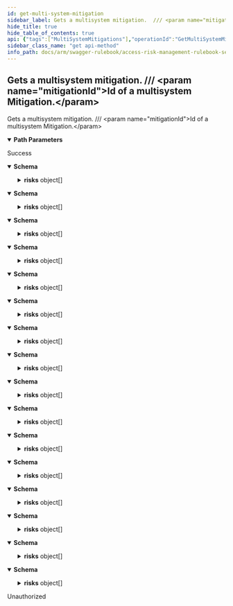 ```yaml
---
id: get-multi-system-mitigation
sidebar_label: Gets a multisystem mitigation.  /// <param name="mitigationId">Id of a multisystem Mitigation.</param>
hide_title: true
hide_table_of_contents: true
api: {"tags":["MultiSystemMitigations"],"operationId":"GetMultiSystemMitigation","parameters":[{"name":"mitigationId","in":"path","required":true,"schema":{"type":"integer","format":"int32"}},{"name":"customerId","in":"path","required":true,"schema":{"type":"string","format":"uuid"}}],"responses":{"200":{"description":"Success","content":{"application/json;odata.metadata=minimal;odata.streaming=true":{"schema":{"description":"MultiSystem Mitigation DTO","type":"object","properties":{"id":{"format":"int64","type":"integer"},"code":{"type":"string"},"name":{"type":"string"},"description":{"type":"string"},"ruleBookId":{"format":"int32","type":"integer"},"risks":{"uniqueItems":false,"type":"array","items":{"description":"MultiSystem Risk DTO","type":"object","properties":{"id":{"format":"int64","type":"integer"},"code":{"type":"string"},"name":{"type":"string"},"description":{"type":"string"},"businessProcess":{"type":"string"},"rating":{"enum":["undefined","informational","low","medium","high","critical"],"type":"string"},"type":{"enum":["undefined","segregationOfDuties","sensitiveAccess","leastPrivilege"],"type":"string"},"filterType":{"enum":["undefined","user","role","group"],"type":"string"},"filterValue":{"type":"string"}}}}}}},"application/json;odata.metadata=minimal;odata.streaming=false":{"schema":{"description":"MultiSystem Mitigation DTO","type":"object","properties":{"id":{"format":"int64","type":"integer"},"code":{"type":"string"},"name":{"type":"string"},"description":{"type":"string"},"ruleBookId":{"format":"int32","type":"integer"},"risks":{"uniqueItems":false,"type":"array","items":{"description":"MultiSystem Risk DTO","type":"object","properties":{"id":{"format":"int64","type":"integer"},"code":{"type":"string"},"name":{"type":"string"},"description":{"type":"string"},"businessProcess":{"type":"string"},"rating":{"enum":["undefined","informational","low","medium","high","critical"],"type":"string"},"type":{"enum":["undefined","segregationOfDuties","sensitiveAccess","leastPrivilege"],"type":"string"},"filterType":{"enum":["undefined","user","role","group"],"type":"string"},"filterValue":{"type":"string"}}}}}}},"application/json;odata.metadata=minimal":{"schema":{"description":"MultiSystem Mitigation DTO","type":"object","properties":{"id":{"format":"int64","type":"integer"},"code":{"type":"string"},"name":{"type":"string"},"description":{"type":"string"},"ruleBookId":{"format":"int32","type":"integer"},"risks":{"uniqueItems":false,"type":"array","items":{"description":"MultiSystem Risk DTO","type":"object","properties":{"id":{"format":"int64","type":"integer"},"code":{"type":"string"},"name":{"type":"string"},"description":{"type":"string"},"businessProcess":{"type":"string"},"rating":{"enum":["undefined","informational","low","medium","high","critical"],"type":"string"},"type":{"enum":["undefined","segregationOfDuties","sensitiveAccess","leastPrivilege"],"type":"string"},"filterType":{"enum":["undefined","user","role","group"],"type":"string"},"filterValue":{"type":"string"}}}}}}},"application/json;odata.metadata=full;odata.streaming=true":{"schema":{"description":"MultiSystem Mitigation DTO","type":"object","properties":{"id":{"format":"int64","type":"integer"},"code":{"type":"string"},"name":{"type":"string"},"description":{"type":"string"},"ruleBookId":{"format":"int32","type":"integer"},"risks":{"uniqueItems":false,"type":"array","items":{"description":"MultiSystem Risk DTO","type":"object","properties":{"id":{"format":"int64","type":"integer"},"code":{"type":"string"},"name":{"type":"string"},"description":{"type":"string"},"businessProcess":{"type":"string"},"rating":{"enum":["undefined","informational","low","medium","high","critical"],"type":"string"},"type":{"enum":["undefined","segregationOfDuties","sensitiveAccess","leastPrivilege"],"type":"string"},"filterType":{"enum":["undefined","user","role","group"],"type":"string"},"filterValue":{"type":"string"}}}}}}},"application/json;odata.metadata=full;odata.streaming=false":{"schema":{"description":"MultiSystem Mitigation DTO","type":"object","properties":{"id":{"format":"int64","type":"integer"},"code":{"type":"string"},"name":{"type":"string"},"description":{"type":"string"},"ruleBookId":{"format":"int32","type":"integer"},"risks":{"uniqueItems":false,"type":"array","items":{"description":"MultiSystem Risk DTO","type":"object","properties":{"id":{"format":"int64","type":"integer"},"code":{"type":"string"},"name":{"type":"string"},"description":{"type":"string"},"businessProcess":{"type":"string"},"rating":{"enum":["undefined","informational","low","medium","high","critical"],"type":"string"},"type":{"enum":["undefined","segregationOfDuties","sensitiveAccess","leastPrivilege"],"type":"string"},"filterType":{"enum":["undefined","user","role","group"],"type":"string"},"filterValue":{"type":"string"}}}}}}},"application/json;odata.metadata=full":{"schema":{"description":"MultiSystem Mitigation DTO","type":"object","properties":{"id":{"format":"int64","type":"integer"},"code":{"type":"string"},"name":{"type":"string"},"description":{"type":"string"},"ruleBookId":{"format":"int32","type":"integer"},"risks":{"uniqueItems":false,"type":"array","items":{"description":"MultiSystem Risk DTO","type":"object","properties":{"id":{"format":"int64","type":"integer"},"code":{"type":"string"},"name":{"type":"string"},"description":{"type":"string"},"businessProcess":{"type":"string"},"rating":{"enum":["undefined","informational","low","medium","high","critical"],"type":"string"},"type":{"enum":["undefined","segregationOfDuties","sensitiveAccess","leastPrivilege"],"type":"string"},"filterType":{"enum":["undefined","user","role","group"],"type":"string"},"filterValue":{"type":"string"}}}}}}},"application/json;odata.metadata=none;odata.streaming=true":{"schema":{"description":"MultiSystem Mitigation DTO","type":"object","properties":{"id":{"format":"int64","type":"integer"},"code":{"type":"string"},"name":{"type":"string"},"description":{"type":"string"},"ruleBookId":{"format":"int32","type":"integer"},"risks":{"uniqueItems":false,"type":"array","items":{"description":"MultiSystem Risk DTO","type":"object","properties":{"id":{"format":"int64","type":"integer"},"code":{"type":"string"},"name":{"type":"string"},"description":{"type":"string"},"businessProcess":{"type":"string"},"rating":{"enum":["undefined","informational","low","medium","high","critical"],"type":"string"},"type":{"enum":["undefined","segregationOfDuties","sensitiveAccess","leastPrivilege"],"type":"string"},"filterType":{"enum":["undefined","user","role","group"],"type":"string"},"filterValue":{"type":"string"}}}}}}},"application/json;odata.metadata=none;odata.streaming=false":{"schema":{"description":"MultiSystem Mitigation DTO","type":"object","properties":{"id":{"format":"int64","type":"integer"},"code":{"type":"string"},"name":{"type":"string"},"description":{"type":"string"},"ruleBookId":{"format":"int32","type":"integer"},"risks":{"uniqueItems":false,"type":"array","items":{"description":"MultiSystem Risk DTO","type":"object","properties":{"id":{"format":"int64","type":"integer"},"code":{"type":"string"},"name":{"type":"string"},"description":{"type":"string"},"businessProcess":{"type":"string"},"rating":{"enum":["undefined","informational","low","medium","high","critical"],"type":"string"},"type":{"enum":["undefined","segregationOfDuties","sensitiveAccess","leastPrivilege"],"type":"string"},"filterType":{"enum":["undefined","user","role","group"],"type":"string"},"filterValue":{"type":"string"}}}}}}},"application/json;odata.metadata=none":{"schema":{"description":"MultiSystem Mitigation DTO","type":"object","properties":{"id":{"format":"int64","type":"integer"},"code":{"type":"string"},"name":{"type":"string"},"description":{"type":"string"},"ruleBookId":{"format":"int32","type":"integer"},"risks":{"uniqueItems":false,"type":"array","items":{"description":"MultiSystem Risk DTO","type":"object","properties":{"id":{"format":"int64","type":"integer"},"code":{"type":"string"},"name":{"type":"string"},"description":{"type":"string"},"businessProcess":{"type":"string"},"rating":{"enum":["undefined","informational","low","medium","high","critical"],"type":"string"},"type":{"enum":["undefined","segregationOfDuties","sensitiveAccess","leastPrivilege"],"type":"string"},"filterType":{"enum":["undefined","user","role","group"],"type":"string"},"filterValue":{"type":"string"}}}}}}},"application/json;odata.streaming=true":{"schema":{"description":"MultiSystem Mitigation DTO","type":"object","properties":{"id":{"format":"int64","type":"integer"},"code":{"type":"string"},"name":{"type":"string"},"description":{"type":"string"},"ruleBookId":{"format":"int32","type":"integer"},"risks":{"uniqueItems":false,"type":"array","items":{"description":"MultiSystem Risk DTO","type":"object","properties":{"id":{"format":"int64","type":"integer"},"code":{"type":"string"},"name":{"type":"string"},"description":{"type":"string"},"businessProcess":{"type":"string"},"rating":{"enum":["undefined","informational","low","medium","high","critical"],"type":"string"},"type":{"enum":["undefined","segregationOfDuties","sensitiveAccess","leastPrivilege"],"type":"string"},"filterType":{"enum":["undefined","user","role","group"],"type":"string"},"filterValue":{"type":"string"}}}}}}},"application/json;odata.streaming=false":{"schema":{"description":"MultiSystem Mitigation DTO","type":"object","properties":{"id":{"format":"int64","type":"integer"},"code":{"type":"string"},"name":{"type":"string"},"description":{"type":"string"},"ruleBookId":{"format":"int32","type":"integer"},"risks":{"uniqueItems":false,"type":"array","items":{"description":"MultiSystem Risk DTO","type":"object","properties":{"id":{"format":"int64","type":"integer"},"code":{"type":"string"},"name":{"type":"string"},"description":{"type":"string"},"businessProcess":{"type":"string"},"rating":{"enum":["undefined","informational","low","medium","high","critical"],"type":"string"},"type":{"enum":["undefined","segregationOfDuties","sensitiveAccess","leastPrivilege"],"type":"string"},"filterType":{"enum":["undefined","user","role","group"],"type":"string"},"filterValue":{"type":"string"}}}}}}},"application/json":{"schema":{"description":"MultiSystem Mitigation DTO","type":"object","properties":{"id":{"format":"int64","type":"integer"},"code":{"type":"string"},"name":{"type":"string"},"description":{"type":"string"},"ruleBookId":{"format":"int32","type":"integer"},"risks":{"uniqueItems":false,"type":"array","items":{"description":"MultiSystem Risk DTO","type":"object","properties":{"id":{"format":"int64","type":"integer"},"code":{"type":"string"},"name":{"type":"string"},"description":{"type":"string"},"businessProcess":{"type":"string"},"rating":{"enum":["undefined","informational","low","medium","high","critical"],"type":"string"},"type":{"enum":["undefined","segregationOfDuties","sensitiveAccess","leastPrivilege"],"type":"string"},"filterType":{"enum":["undefined","user","role","group"],"type":"string"},"filterValue":{"type":"string"}}}}}}},"application/xml":{"schema":{"description":"MultiSystem Mitigation DTO","type":"object","properties":{"id":{"format":"int64","type":"integer"},"code":{"type":"string"},"name":{"type":"string"},"description":{"type":"string"},"ruleBookId":{"format":"int32","type":"integer"},"risks":{"uniqueItems":false,"type":"array","items":{"description":"MultiSystem Risk DTO","type":"object","properties":{"id":{"format":"int64","type":"integer"},"code":{"type":"string"},"name":{"type":"string"},"description":{"type":"string"},"businessProcess":{"type":"string"},"rating":{"enum":["undefined","informational","low","medium","high","critical"],"type":"string"},"type":{"enum":["undefined","segregationOfDuties","sensitiveAccess","leastPrivilege"],"type":"string"},"filterType":{"enum":["undefined","user","role","group"],"type":"string"},"filterValue":{"type":"string"}}}}}}},"application/prs.odatatestxx-odata":{"schema":{"description":"MultiSystem Mitigation DTO","type":"object","properties":{"id":{"format":"int64","type":"integer"},"code":{"type":"string"},"name":{"type":"string"},"description":{"type":"string"},"ruleBookId":{"format":"int32","type":"integer"},"risks":{"uniqueItems":false,"type":"array","items":{"description":"MultiSystem Risk DTO","type":"object","properties":{"id":{"format":"int64","type":"integer"},"code":{"type":"string"},"name":{"type":"string"},"description":{"type":"string"},"businessProcess":{"type":"string"},"rating":{"enum":["undefined","informational","low","medium","high","critical"],"type":"string"},"type":{"enum":["undefined","segregationOfDuties","sensitiveAccess","leastPrivilege"],"type":"string"},"filterType":{"enum":["undefined","user","role","group"],"type":"string"},"filterValue":{"type":"string"}}}}}}},"text/plain":{"schema":{"description":"MultiSystem Mitigation DTO","type":"object","properties":{"id":{"format":"int64","type":"integer"},"code":{"type":"string"},"name":{"type":"string"},"description":{"type":"string"},"ruleBookId":{"format":"int32","type":"integer"},"risks":{"uniqueItems":false,"type":"array","items":{"description":"MultiSystem Risk DTO","type":"object","properties":{"id":{"format":"int64","type":"integer"},"code":{"type":"string"},"name":{"type":"string"},"description":{"type":"string"},"businessProcess":{"type":"string"},"rating":{"enum":["undefined","informational","low","medium","high","critical"],"type":"string"},"type":{"enum":["undefined","segregationOfDuties","sensitiveAccess","leastPrivilege"],"type":"string"},"filterType":{"enum":["undefined","user","role","group"],"type":"string"},"filterValue":{"type":"string"}}}}}}},"text/json":{"schema":{"description":"MultiSystem Mitigation DTO","type":"object","properties":{"id":{"format":"int64","type":"integer"},"code":{"type":"string"},"name":{"type":"string"},"description":{"type":"string"},"ruleBookId":{"format":"int32","type":"integer"},"risks":{"uniqueItems":false,"type":"array","items":{"description":"MultiSystem Risk DTO","type":"object","properties":{"id":{"format":"int64","type":"integer"},"code":{"type":"string"},"name":{"type":"string"},"description":{"type":"string"},"businessProcess":{"type":"string"},"rating":{"enum":["undefined","informational","low","medium","high","critical"],"type":"string"},"type":{"enum":["undefined","segregationOfDuties","sensitiveAccess","leastPrivilege"],"type":"string"},"filterType":{"enum":["undefined","user","role","group"],"type":"string"},"filterValue":{"type":"string"}}}}}}}}},"401":{"description":"Unauthorized"}},"description":"Gets a multisystem mitigation.  /// <param name=\"mitigationId\">Id of a multisystem Mitigation.</param>","method":"get","path":"/api/multiSystemMitigations/{mitigationId}/customer/{customerId}","info":{"version":"v1","title":"Access Risk Management Rulebook Services"},"postman":{"name":"Gets a multisystem mitigation.  /// <param name=\"mitigationId\">Id of a multisystem Mitigation.</param>","description":{"type":"text/plain"},"url":{"path":["api","multiSystemMitigations",":mitigationId","customer",":customerId"],"host":["{{baseUrl}}"],"query":[],"variable":[{"disabled":false,"description":{"content":"(Required) ","type":"text/plain"},"type":"any","value":"","key":"mitigationId"},{"disabled":false,"description":{"content":"(Required) ","type":"text/plain"},"type":"any","value":"","key":"customerId"}]},"header":[{"key":"Accept","value":"application/json;odata.metadata=minimal;odata.streaming=true"}],"method":"GET"}}
sidebar_class_name: "get api-method"
info_path: docs/arm/swagger-rulebook/access-risk-management-rulebook-services
---
```



## Gets a multisystem mitigation.  /// &lt;param name=&quot;mitigationId&quot;&gt;Id of a multisystem Mitigation.&lt;/param&gt;



Gets a multisystem mitigation.  /// &lt;param name=&quot;mitigationId&quot;&gt;Id of a multisystem Mitigation.&lt;/param&gt;

<details style={{"marginBottom":"1rem"}} data-collapsed={false} open={true}><summary style={{}}><strong>Path Parameters</strong></summary><div><ul><ParamsItem className={"paramsItem"} param={{"name":"mitigationId","in":"path","required":true,"schema":{"type":"integer","format":"int32"}}}></ParamsItem><ParamsItem className={"paramsItem"} param={{"name":"customerId","in":"path","required":true,"schema":{"type":"string","format":"uuid"}}}></ParamsItem></ul></div></details><div><ApiTabs><TabItem label={"200"} value={"200"}><div>

Success

</div><div><MimeTabs groupId={"mime-type"}><TabItem label={"application/json;odata.metadata=minimal;odata.streaming=true"} value={"application/json;odata.metadata=minimal;odata.streaming=true"}><SchemaTabs groupId={"schema-tabs"}><TabItem label={"Schema"} value={"Schema"}><details style={{}} data-collapsed={false} open={true}><summary style={{"textAlign":"left"}}><strong>Schema</strong></summary><div style={{"textAlign":"left","marginLeft":"1rem"}}></div><ul style={{"marginLeft":"1rem"}}><SchemaItem collapsible={false} name={"id"} required={false} schemaDescription={undefined} schemaName={"int64"} qualifierMessage={undefined} defaultValue={undefined}></SchemaItem><SchemaItem collapsible={false} name={"code"} required={false} schemaDescription={undefined} schemaName={"string"} qualifierMessage={undefined} defaultValue={undefined}></SchemaItem><SchemaItem collapsible={false} name={"name"} required={false} schemaDescription={undefined} schemaName={"string"} qualifierMessage={undefined} defaultValue={undefined}></SchemaItem><SchemaItem collapsible={false} name={"description"} required={false} schemaDescription={undefined} schemaName={"string"} qualifierMessage={undefined} defaultValue={undefined}></SchemaItem><SchemaItem collapsible={false} name={"ruleBookId"} required={false} schemaDescription={undefined} schemaName={"int32"} qualifierMessage={undefined} defaultValue={undefined}></SchemaItem><SchemaItem collapsible={true} className={"schemaItem"}><details style={{}}><summary style={{}}><strong>risks</strong><span style={{"opacity":"0.6"}}> object[]</span></summary><div style={{"marginLeft":"1rem"}}><SchemaItem collapsible={false} name={"id"} required={false} schemaDescription={undefined} schemaName={"int64"} qualifierMessage={undefined} defaultValue={undefined}></SchemaItem><SchemaItem collapsible={false} name={"code"} required={false} schemaDescription={undefined} schemaName={"string"} qualifierMessage={undefined} defaultValue={undefined}></SchemaItem><SchemaItem collapsible={false} name={"name"} required={false} schemaDescription={undefined} schemaName={"string"} qualifierMessage={undefined} defaultValue={undefined}></SchemaItem><SchemaItem collapsible={false} name={"description"} required={false} schemaDescription={undefined} schemaName={"string"} qualifierMessage={undefined} defaultValue={undefined}></SchemaItem><SchemaItem collapsible={false} name={"businessProcess"} required={false} schemaDescription={undefined} schemaName={"string"} qualifierMessage={undefined} defaultValue={undefined}></SchemaItem><SchemaItem collapsible={false} name={"rating"} required={false} schemaDescription={undefined} schemaName={"string"} qualifierMessage={"**Possible values:** [`undefined`, `informational`, `low`, `medium`, `high`, `critical`]"} defaultValue={undefined}></SchemaItem><SchemaItem collapsible={false} name={"type"} required={false} schemaDescription={undefined} schemaName={"string"} qualifierMessage={"**Possible values:** [`undefined`, `segregationOfDuties`, `sensitiveAccess`, `leastPrivilege`]"} defaultValue={undefined}></SchemaItem><SchemaItem collapsible={false} name={"filterType"} required={false} schemaDescription={undefined} schemaName={"string"} qualifierMessage={"**Possible values:** [`undefined`, `user`, `role`, `group`]"} defaultValue={undefined}></SchemaItem><SchemaItem collapsible={false} name={"filterValue"} required={false} schemaDescription={undefined} schemaName={"string"} qualifierMessage={undefined} defaultValue={undefined}></SchemaItem></div></details></SchemaItem></ul></details></TabItem></SchemaTabs></TabItem><TabItem label={"application/json;odata.metadata=minimal;odata.streaming=false"} value={"application/json;odata.metadata=minimal;odata.streaming=false"}><SchemaTabs groupId={"schema-tabs"}><TabItem label={"Schema"} value={"Schema"}><details style={{}} data-collapsed={false} open={true}><summary style={{"textAlign":"left"}}><strong>Schema</strong></summary><div style={{"textAlign":"left","marginLeft":"1rem"}}></div><ul style={{"marginLeft":"1rem"}}><SchemaItem collapsible={false} name={"id"} required={false} schemaDescription={undefined} schemaName={"int64"} qualifierMessage={undefined} defaultValue={undefined}></SchemaItem><SchemaItem collapsible={false} name={"code"} required={false} schemaDescription={undefined} schemaName={"string"} qualifierMessage={undefined} defaultValue={undefined}></SchemaItem><SchemaItem collapsible={false} name={"name"} required={false} schemaDescription={undefined} schemaName={"string"} qualifierMessage={undefined} defaultValue={undefined}></SchemaItem><SchemaItem collapsible={false} name={"description"} required={false} schemaDescription={undefined} schemaName={"string"} qualifierMessage={undefined} defaultValue={undefined}></SchemaItem><SchemaItem collapsible={false} name={"ruleBookId"} required={false} schemaDescription={undefined} schemaName={"int32"} qualifierMessage={undefined} defaultValue={undefined}></SchemaItem><SchemaItem collapsible={true} className={"schemaItem"}><details style={{}}><summary style={{}}><strong>risks</strong><span style={{"opacity":"0.6"}}> object[]</span></summary><div style={{"marginLeft":"1rem"}}><SchemaItem collapsible={false} name={"id"} required={false} schemaDescription={undefined} schemaName={"int64"} qualifierMessage={undefined} defaultValue={undefined}></SchemaItem><SchemaItem collapsible={false} name={"code"} required={false} schemaDescription={undefined} schemaName={"string"} qualifierMessage={undefined} defaultValue={undefined}></SchemaItem><SchemaItem collapsible={false} name={"name"} required={false} schemaDescription={undefined} schemaName={"string"} qualifierMessage={undefined} defaultValue={undefined}></SchemaItem><SchemaItem collapsible={false} name={"description"} required={false} schemaDescription={undefined} schemaName={"string"} qualifierMessage={undefined} defaultValue={undefined}></SchemaItem><SchemaItem collapsible={false} name={"businessProcess"} required={false} schemaDescription={undefined} schemaName={"string"} qualifierMessage={undefined} defaultValue={undefined}></SchemaItem><SchemaItem collapsible={false} name={"rating"} required={false} schemaDescription={undefined} schemaName={"string"} qualifierMessage={"**Possible values:** [`undefined`, `informational`, `low`, `medium`, `high`, `critical`]"} defaultValue={undefined}></SchemaItem><SchemaItem collapsible={false} name={"type"} required={false} schemaDescription={undefined} schemaName={"string"} qualifierMessage={"**Possible values:** [`undefined`, `segregationOfDuties`, `sensitiveAccess`, `leastPrivilege`]"} defaultValue={undefined}></SchemaItem><SchemaItem collapsible={false} name={"filterType"} required={false} schemaDescription={undefined} schemaName={"string"} qualifierMessage={"**Possible values:** [`undefined`, `user`, `role`, `group`]"} defaultValue={undefined}></SchemaItem><SchemaItem collapsible={false} name={"filterValue"} required={false} schemaDescription={undefined} schemaName={"string"} qualifierMessage={undefined} defaultValue={undefined}></SchemaItem></div></details></SchemaItem></ul></details></TabItem></SchemaTabs></TabItem><TabItem label={"application/json;odata.metadata=minimal"} value={"application/json;odata.metadata=minimal"}><SchemaTabs groupId={"schema-tabs"}><TabItem label={"Schema"} value={"Schema"}><details style={{}} data-collapsed={false} open={true}><summary style={{"textAlign":"left"}}><strong>Schema</strong></summary><div style={{"textAlign":"left","marginLeft":"1rem"}}></div><ul style={{"marginLeft":"1rem"}}><SchemaItem collapsible={false} name={"id"} required={false} schemaDescription={undefined} schemaName={"int64"} qualifierMessage={undefined} defaultValue={undefined}></SchemaItem><SchemaItem collapsible={false} name={"code"} required={false} schemaDescription={undefined} schemaName={"string"} qualifierMessage={undefined} defaultValue={undefined}></SchemaItem><SchemaItem collapsible={false} name={"name"} required={false} schemaDescription={undefined} schemaName={"string"} qualifierMessage={undefined} defaultValue={undefined}></SchemaItem><SchemaItem collapsible={false} name={"description"} required={false} schemaDescription={undefined} schemaName={"string"} qualifierMessage={undefined} defaultValue={undefined}></SchemaItem><SchemaItem collapsible={false} name={"ruleBookId"} required={false} schemaDescription={undefined} schemaName={"int32"} qualifierMessage={undefined} defaultValue={undefined}></SchemaItem><SchemaItem collapsible={true} className={"schemaItem"}><details style={{}}><summary style={{}}><strong>risks</strong><span style={{"opacity":"0.6"}}> object[]</span></summary><div style={{"marginLeft":"1rem"}}><SchemaItem collapsible={false} name={"id"} required={false} schemaDescription={undefined} schemaName={"int64"} qualifierMessage={undefined} defaultValue={undefined}></SchemaItem><SchemaItem collapsible={false} name={"code"} required={false} schemaDescription={undefined} schemaName={"string"} qualifierMessage={undefined} defaultValue={undefined}></SchemaItem><SchemaItem collapsible={false} name={"name"} required={false} schemaDescription={undefined} schemaName={"string"} qualifierMessage={undefined} defaultValue={undefined}></SchemaItem><SchemaItem collapsible={false} name={"description"} required={false} schemaDescription={undefined} schemaName={"string"} qualifierMessage={undefined} defaultValue={undefined}></SchemaItem><SchemaItem collapsible={false} name={"businessProcess"} required={false} schemaDescription={undefined} schemaName={"string"} qualifierMessage={undefined} defaultValue={undefined}></SchemaItem><SchemaItem collapsible={false} name={"rating"} required={false} schemaDescription={undefined} schemaName={"string"} qualifierMessage={"**Possible values:** [`undefined`, `informational`, `low`, `medium`, `high`, `critical`]"} defaultValue={undefined}></SchemaItem><SchemaItem collapsible={false} name={"type"} required={false} schemaDescription={undefined} schemaName={"string"} qualifierMessage={"**Possible values:** [`undefined`, `segregationOfDuties`, `sensitiveAccess`, `leastPrivilege`]"} defaultValue={undefined}></SchemaItem><SchemaItem collapsible={false} name={"filterType"} required={false} schemaDescription={undefined} schemaName={"string"} qualifierMessage={"**Possible values:** [`undefined`, `user`, `role`, `group`]"} defaultValue={undefined}></SchemaItem><SchemaItem collapsible={false} name={"filterValue"} required={false} schemaDescription={undefined} schemaName={"string"} qualifierMessage={undefined} defaultValue={undefined}></SchemaItem></div></details></SchemaItem></ul></details></TabItem></SchemaTabs></TabItem><TabItem label={"application/json;odata.metadata=full;odata.streaming=true"} value={"application/json;odata.metadata=full;odata.streaming=true"}><SchemaTabs groupId={"schema-tabs"}><TabItem label={"Schema"} value={"Schema"}><details style={{}} data-collapsed={false} open={true}><summary style={{"textAlign":"left"}}><strong>Schema</strong></summary><div style={{"textAlign":"left","marginLeft":"1rem"}}></div><ul style={{"marginLeft":"1rem"}}><SchemaItem collapsible={false} name={"id"} required={false} schemaDescription={undefined} schemaName={"int64"} qualifierMessage={undefined} defaultValue={undefined}></SchemaItem><SchemaItem collapsible={false} name={"code"} required={false} schemaDescription={undefined} schemaName={"string"} qualifierMessage={undefined} defaultValue={undefined}></SchemaItem><SchemaItem collapsible={false} name={"name"} required={false} schemaDescription={undefined} schemaName={"string"} qualifierMessage={undefined} defaultValue={undefined}></SchemaItem><SchemaItem collapsible={false} name={"description"} required={false} schemaDescription={undefined} schemaName={"string"} qualifierMessage={undefined} defaultValue={undefined}></SchemaItem><SchemaItem collapsible={false} name={"ruleBookId"} required={false} schemaDescription={undefined} schemaName={"int32"} qualifierMessage={undefined} defaultValue={undefined}></SchemaItem><SchemaItem collapsible={true} className={"schemaItem"}><details style={{}}><summary style={{}}><strong>risks</strong><span style={{"opacity":"0.6"}}> object[]</span></summary><div style={{"marginLeft":"1rem"}}><SchemaItem collapsible={false} name={"id"} required={false} schemaDescription={undefined} schemaName={"int64"} qualifierMessage={undefined} defaultValue={undefined}></SchemaItem><SchemaItem collapsible={false} name={"code"} required={false} schemaDescription={undefined} schemaName={"string"} qualifierMessage={undefined} defaultValue={undefined}></SchemaItem><SchemaItem collapsible={false} name={"name"} required={false} schemaDescription={undefined} schemaName={"string"} qualifierMessage={undefined} defaultValue={undefined}></SchemaItem><SchemaItem collapsible={false} name={"description"} required={false} schemaDescription={undefined} schemaName={"string"} qualifierMessage={undefined} defaultValue={undefined}></SchemaItem><SchemaItem collapsible={false} name={"businessProcess"} required={false} schemaDescription={undefined} schemaName={"string"} qualifierMessage={undefined} defaultValue={undefined}></SchemaItem><SchemaItem collapsible={false} name={"rating"} required={false} schemaDescription={undefined} schemaName={"string"} qualifierMessage={"**Possible values:** [`undefined`, `informational`, `low`, `medium`, `high`, `critical`]"} defaultValue={undefined}></SchemaItem><SchemaItem collapsible={false} name={"type"} required={false} schemaDescription={undefined} schemaName={"string"} qualifierMessage={"**Possible values:** [`undefined`, `segregationOfDuties`, `sensitiveAccess`, `leastPrivilege`]"} defaultValue={undefined}></SchemaItem><SchemaItem collapsible={false} name={"filterType"} required={false} schemaDescription={undefined} schemaName={"string"} qualifierMessage={"**Possible values:** [`undefined`, `user`, `role`, `group`]"} defaultValue={undefined}></SchemaItem><SchemaItem collapsible={false} name={"filterValue"} required={false} schemaDescription={undefined} schemaName={"string"} qualifierMessage={undefined} defaultValue={undefined}></SchemaItem></div></details></SchemaItem></ul></details></TabItem></SchemaTabs></TabItem><TabItem label={"application/json;odata.metadata=full;odata.streaming=false"} value={"application/json;odata.metadata=full;odata.streaming=false"}><SchemaTabs groupId={"schema-tabs"}><TabItem label={"Schema"} value={"Schema"}><details style={{}} data-collapsed={false} open={true}><summary style={{"textAlign":"left"}}><strong>Schema</strong></summary><div style={{"textAlign":"left","marginLeft":"1rem"}}></div><ul style={{"marginLeft":"1rem"}}><SchemaItem collapsible={false} name={"id"} required={false} schemaDescription={undefined} schemaName={"int64"} qualifierMessage={undefined} defaultValue={undefined}></SchemaItem><SchemaItem collapsible={false} name={"code"} required={false} schemaDescription={undefined} schemaName={"string"} qualifierMessage={undefined} defaultValue={undefined}></SchemaItem><SchemaItem collapsible={false} name={"name"} required={false} schemaDescription={undefined} schemaName={"string"} qualifierMessage={undefined} defaultValue={undefined}></SchemaItem><SchemaItem collapsible={false} name={"description"} required={false} schemaDescription={undefined} schemaName={"string"} qualifierMessage={undefined} defaultValue={undefined}></SchemaItem><SchemaItem collapsible={false} name={"ruleBookId"} required={false} schemaDescription={undefined} schemaName={"int32"} qualifierMessage={undefined} defaultValue={undefined}></SchemaItem><SchemaItem collapsible={true} className={"schemaItem"}><details style={{}}><summary style={{}}><strong>risks</strong><span style={{"opacity":"0.6"}}> object[]</span></summary><div style={{"marginLeft":"1rem"}}><SchemaItem collapsible={false} name={"id"} required={false} schemaDescription={undefined} schemaName={"int64"} qualifierMessage={undefined} defaultValue={undefined}></SchemaItem><SchemaItem collapsible={false} name={"code"} required={false} schemaDescription={undefined} schemaName={"string"} qualifierMessage={undefined} defaultValue={undefined}></SchemaItem><SchemaItem collapsible={false} name={"name"} required={false} schemaDescription={undefined} schemaName={"string"} qualifierMessage={undefined} defaultValue={undefined}></SchemaItem><SchemaItem collapsible={false} name={"description"} required={false} schemaDescription={undefined} schemaName={"string"} qualifierMessage={undefined} defaultValue={undefined}></SchemaItem><SchemaItem collapsible={false} name={"businessProcess"} required={false} schemaDescription={undefined} schemaName={"string"} qualifierMessage={undefined} defaultValue={undefined}></SchemaItem><SchemaItem collapsible={false} name={"rating"} required={false} schemaDescription={undefined} schemaName={"string"} qualifierMessage={"**Possible values:** [`undefined`, `informational`, `low`, `medium`, `high`, `critical`]"} defaultValue={undefined}></SchemaItem><SchemaItem collapsible={false} name={"type"} required={false} schemaDescription={undefined} schemaName={"string"} qualifierMessage={"**Possible values:** [`undefined`, `segregationOfDuties`, `sensitiveAccess`, `leastPrivilege`]"} defaultValue={undefined}></SchemaItem><SchemaItem collapsible={false} name={"filterType"} required={false} schemaDescription={undefined} schemaName={"string"} qualifierMessage={"**Possible values:** [`undefined`, `user`, `role`, `group`]"} defaultValue={undefined}></SchemaItem><SchemaItem collapsible={false} name={"filterValue"} required={false} schemaDescription={undefined} schemaName={"string"} qualifierMessage={undefined} defaultValue={undefined}></SchemaItem></div></details></SchemaItem></ul></details></TabItem></SchemaTabs></TabItem><TabItem label={"application/json;odata.metadata=full"} value={"application/json;odata.metadata=full"}><SchemaTabs groupId={"schema-tabs"}><TabItem label={"Schema"} value={"Schema"}><details style={{}} data-collapsed={false} open={true}><summary style={{"textAlign":"left"}}><strong>Schema</strong></summary><div style={{"textAlign":"left","marginLeft":"1rem"}}></div><ul style={{"marginLeft":"1rem"}}><SchemaItem collapsible={false} name={"id"} required={false} schemaDescription={undefined} schemaName={"int64"} qualifierMessage={undefined} defaultValue={undefined}></SchemaItem><SchemaItem collapsible={false} name={"code"} required={false} schemaDescription={undefined} schemaName={"string"} qualifierMessage={undefined} defaultValue={undefined}></SchemaItem><SchemaItem collapsible={false} name={"name"} required={false} schemaDescription={undefined} schemaName={"string"} qualifierMessage={undefined} defaultValue={undefined}></SchemaItem><SchemaItem collapsible={false} name={"description"} required={false} schemaDescription={undefined} schemaName={"string"} qualifierMessage={undefined} defaultValue={undefined}></SchemaItem><SchemaItem collapsible={false} name={"ruleBookId"} required={false} schemaDescription={undefined} schemaName={"int32"} qualifierMessage={undefined} defaultValue={undefined}></SchemaItem><SchemaItem collapsible={true} className={"schemaItem"}><details style={{}}><summary style={{}}><strong>risks</strong><span style={{"opacity":"0.6"}}> object[]</span></summary><div style={{"marginLeft":"1rem"}}><SchemaItem collapsible={false} name={"id"} required={false} schemaDescription={undefined} schemaName={"int64"} qualifierMessage={undefined} defaultValue={undefined}></SchemaItem><SchemaItem collapsible={false} name={"code"} required={false} schemaDescription={undefined} schemaName={"string"} qualifierMessage={undefined} defaultValue={undefined}></SchemaItem><SchemaItem collapsible={false} name={"name"} required={false} schemaDescription={undefined} schemaName={"string"} qualifierMessage={undefined} defaultValue={undefined}></SchemaItem><SchemaItem collapsible={false} name={"description"} required={false} schemaDescription={undefined} schemaName={"string"} qualifierMessage={undefined} defaultValue={undefined}></SchemaItem><SchemaItem collapsible={false} name={"businessProcess"} required={false} schemaDescription={undefined} schemaName={"string"} qualifierMessage={undefined} defaultValue={undefined}></SchemaItem><SchemaItem collapsible={false} name={"rating"} required={false} schemaDescription={undefined} schemaName={"string"} qualifierMessage={"**Possible values:** [`undefined`, `informational`, `low`, `medium`, `high`, `critical`]"} defaultValue={undefined}></SchemaItem><SchemaItem collapsible={false} name={"type"} required={false} schemaDescription={undefined} schemaName={"string"} qualifierMessage={"**Possible values:** [`undefined`, `segregationOfDuties`, `sensitiveAccess`, `leastPrivilege`]"} defaultValue={undefined}></SchemaItem><SchemaItem collapsible={false} name={"filterType"} required={false} schemaDescription={undefined} schemaName={"string"} qualifierMessage={"**Possible values:** [`undefined`, `user`, `role`, `group`]"} defaultValue={undefined}></SchemaItem><SchemaItem collapsible={false} name={"filterValue"} required={false} schemaDescription={undefined} schemaName={"string"} qualifierMessage={undefined} defaultValue={undefined}></SchemaItem></div></details></SchemaItem></ul></details></TabItem></SchemaTabs></TabItem><TabItem label={"application/json;odata.metadata=none;odata.streaming=true"} value={"application/json;odata.metadata=none;odata.streaming=true"}><SchemaTabs groupId={"schema-tabs"}><TabItem label={"Schema"} value={"Schema"}><details style={{}} data-collapsed={false} open={true}><summary style={{"textAlign":"left"}}><strong>Schema</strong></summary><div style={{"textAlign":"left","marginLeft":"1rem"}}></div><ul style={{"marginLeft":"1rem"}}><SchemaItem collapsible={false} name={"id"} required={false} schemaDescription={undefined} schemaName={"int64"} qualifierMessage={undefined} defaultValue={undefined}></SchemaItem><SchemaItem collapsible={false} name={"code"} required={false} schemaDescription={undefined} schemaName={"string"} qualifierMessage={undefined} defaultValue={undefined}></SchemaItem><SchemaItem collapsible={false} name={"name"} required={false} schemaDescription={undefined} schemaName={"string"} qualifierMessage={undefined} defaultValue={undefined}></SchemaItem><SchemaItem collapsible={false} name={"description"} required={false} schemaDescription={undefined} schemaName={"string"} qualifierMessage={undefined} defaultValue={undefined}></SchemaItem><SchemaItem collapsible={false} name={"ruleBookId"} required={false} schemaDescription={undefined} schemaName={"int32"} qualifierMessage={undefined} defaultValue={undefined}></SchemaItem><SchemaItem collapsible={true} className={"schemaItem"}><details style={{}}><summary style={{}}><strong>risks</strong><span style={{"opacity":"0.6"}}> object[]</span></summary><div style={{"marginLeft":"1rem"}}><SchemaItem collapsible={false} name={"id"} required={false} schemaDescription={undefined} schemaName={"int64"} qualifierMessage={undefined} defaultValue={undefined}></SchemaItem><SchemaItem collapsible={false} name={"code"} required={false} schemaDescription={undefined} schemaName={"string"} qualifierMessage={undefined} defaultValue={undefined}></SchemaItem><SchemaItem collapsible={false} name={"name"} required={false} schemaDescription={undefined} schemaName={"string"} qualifierMessage={undefined} defaultValue={undefined}></SchemaItem><SchemaItem collapsible={false} name={"description"} required={false} schemaDescription={undefined} schemaName={"string"} qualifierMessage={undefined} defaultValue={undefined}></SchemaItem><SchemaItem collapsible={false} name={"businessProcess"} required={false} schemaDescription={undefined} schemaName={"string"} qualifierMessage={undefined} defaultValue={undefined}></SchemaItem><SchemaItem collapsible={false} name={"rating"} required={false} schemaDescription={undefined} schemaName={"string"} qualifierMessage={"**Possible values:** [`undefined`, `informational`, `low`, `medium`, `high`, `critical`]"} defaultValue={undefined}></SchemaItem><SchemaItem collapsible={false} name={"type"} required={false} schemaDescription={undefined} schemaName={"string"} qualifierMessage={"**Possible values:** [`undefined`, `segregationOfDuties`, `sensitiveAccess`, `leastPrivilege`]"} defaultValue={undefined}></SchemaItem><SchemaItem collapsible={false} name={"filterType"} required={false} schemaDescription={undefined} schemaName={"string"} qualifierMessage={"**Possible values:** [`undefined`, `user`, `role`, `group`]"} defaultValue={undefined}></SchemaItem><SchemaItem collapsible={false} name={"filterValue"} required={false} schemaDescription={undefined} schemaName={"string"} qualifierMessage={undefined} defaultValue={undefined}></SchemaItem></div></details></SchemaItem></ul></details></TabItem></SchemaTabs></TabItem><TabItem label={"application/json;odata.metadata=none;odata.streaming=false"} value={"application/json;odata.metadata=none;odata.streaming=false"}><SchemaTabs groupId={"schema-tabs"}><TabItem label={"Schema"} value={"Schema"}><details style={{}} data-collapsed={false} open={true}><summary style={{"textAlign":"left"}}><strong>Schema</strong></summary><div style={{"textAlign":"left","marginLeft":"1rem"}}></div><ul style={{"marginLeft":"1rem"}}><SchemaItem collapsible={false} name={"id"} required={false} schemaDescription={undefined} schemaName={"int64"} qualifierMessage={undefined} defaultValue={undefined}></SchemaItem><SchemaItem collapsible={false} name={"code"} required={false} schemaDescription={undefined} schemaName={"string"} qualifierMessage={undefined} defaultValue={undefined}></SchemaItem><SchemaItem collapsible={false} name={"name"} required={false} schemaDescription={undefined} schemaName={"string"} qualifierMessage={undefined} defaultValue={undefined}></SchemaItem><SchemaItem collapsible={false} name={"description"} required={false} schemaDescription={undefined} schemaName={"string"} qualifierMessage={undefined} defaultValue={undefined}></SchemaItem><SchemaItem collapsible={false} name={"ruleBookId"} required={false} schemaDescription={undefined} schemaName={"int32"} qualifierMessage={undefined} defaultValue={undefined}></SchemaItem><SchemaItem collapsible={true} className={"schemaItem"}><details style={{}}><summary style={{}}><strong>risks</strong><span style={{"opacity":"0.6"}}> object[]</span></summary><div style={{"marginLeft":"1rem"}}><SchemaItem collapsible={false} name={"id"} required={false} schemaDescription={undefined} schemaName={"int64"} qualifierMessage={undefined} defaultValue={undefined}></SchemaItem><SchemaItem collapsible={false} name={"code"} required={false} schemaDescription={undefined} schemaName={"string"} qualifierMessage={undefined} defaultValue={undefined}></SchemaItem><SchemaItem collapsible={false} name={"name"} required={false} schemaDescription={undefined} schemaName={"string"} qualifierMessage={undefined} defaultValue={undefined}></SchemaItem><SchemaItem collapsible={false} name={"description"} required={false} schemaDescription={undefined} schemaName={"string"} qualifierMessage={undefined} defaultValue={undefined}></SchemaItem><SchemaItem collapsible={false} name={"businessProcess"} required={false} schemaDescription={undefined} schemaName={"string"} qualifierMessage={undefined} defaultValue={undefined}></SchemaItem><SchemaItem collapsible={false} name={"rating"} required={false} schemaDescription={undefined} schemaName={"string"} qualifierMessage={"**Possible values:** [`undefined`, `informational`, `low`, `medium`, `high`, `critical`]"} defaultValue={undefined}></SchemaItem><SchemaItem collapsible={false} name={"type"} required={false} schemaDescription={undefined} schemaName={"string"} qualifierMessage={"**Possible values:** [`undefined`, `segregationOfDuties`, `sensitiveAccess`, `leastPrivilege`]"} defaultValue={undefined}></SchemaItem><SchemaItem collapsible={false} name={"filterType"} required={false} schemaDescription={undefined} schemaName={"string"} qualifierMessage={"**Possible values:** [`undefined`, `user`, `role`, `group`]"} defaultValue={undefined}></SchemaItem><SchemaItem collapsible={false} name={"filterValue"} required={false} schemaDescription={undefined} schemaName={"string"} qualifierMessage={undefined} defaultValue={undefined}></SchemaItem></div></details></SchemaItem></ul></details></TabItem></SchemaTabs></TabItem><TabItem label={"application/json;odata.metadata=none"} value={"application/json;odata.metadata=none"}><SchemaTabs groupId={"schema-tabs"}><TabItem label={"Schema"} value={"Schema"}><details style={{}} data-collapsed={false} open={true}><summary style={{"textAlign":"left"}}><strong>Schema</strong></summary><div style={{"textAlign":"left","marginLeft":"1rem"}}></div><ul style={{"marginLeft":"1rem"}}><SchemaItem collapsible={false} name={"id"} required={false} schemaDescription={undefined} schemaName={"int64"} qualifierMessage={undefined} defaultValue={undefined}></SchemaItem><SchemaItem collapsible={false} name={"code"} required={false} schemaDescription={undefined} schemaName={"string"} qualifierMessage={undefined} defaultValue={undefined}></SchemaItem><SchemaItem collapsible={false} name={"name"} required={false} schemaDescription={undefined} schemaName={"string"} qualifierMessage={undefined} defaultValue={undefined}></SchemaItem><SchemaItem collapsible={false} name={"description"} required={false} schemaDescription={undefined} schemaName={"string"} qualifierMessage={undefined} defaultValue={undefined}></SchemaItem><SchemaItem collapsible={false} name={"ruleBookId"} required={false} schemaDescription={undefined} schemaName={"int32"} qualifierMessage={undefined} defaultValue={undefined}></SchemaItem><SchemaItem collapsible={true} className={"schemaItem"}><details style={{}}><summary style={{}}><strong>risks</strong><span style={{"opacity":"0.6"}}> object[]</span></summary><div style={{"marginLeft":"1rem"}}><SchemaItem collapsible={false} name={"id"} required={false} schemaDescription={undefined} schemaName={"int64"} qualifierMessage={undefined} defaultValue={undefined}></SchemaItem><SchemaItem collapsible={false} name={"code"} required={false} schemaDescription={undefined} schemaName={"string"} qualifierMessage={undefined} defaultValue={undefined}></SchemaItem><SchemaItem collapsible={false} name={"name"} required={false} schemaDescription={undefined} schemaName={"string"} qualifierMessage={undefined} defaultValue={undefined}></SchemaItem><SchemaItem collapsible={false} name={"description"} required={false} schemaDescription={undefined} schemaName={"string"} qualifierMessage={undefined} defaultValue={undefined}></SchemaItem><SchemaItem collapsible={false} name={"businessProcess"} required={false} schemaDescription={undefined} schemaName={"string"} qualifierMessage={undefined} defaultValue={undefined}></SchemaItem><SchemaItem collapsible={false} name={"rating"} required={false} schemaDescription={undefined} schemaName={"string"} qualifierMessage={"**Possible values:** [`undefined`, `informational`, `low`, `medium`, `high`, `critical`]"} defaultValue={undefined}></SchemaItem><SchemaItem collapsible={false} name={"type"} required={false} schemaDescription={undefined} schemaName={"string"} qualifierMessage={"**Possible values:** [`undefined`, `segregationOfDuties`, `sensitiveAccess`, `leastPrivilege`]"} defaultValue={undefined}></SchemaItem><SchemaItem collapsible={false} name={"filterType"} required={false} schemaDescription={undefined} schemaName={"string"} qualifierMessage={"**Possible values:** [`undefined`, `user`, `role`, `group`]"} defaultValue={undefined}></SchemaItem><SchemaItem collapsible={false} name={"filterValue"} required={false} schemaDescription={undefined} schemaName={"string"} qualifierMessage={undefined} defaultValue={undefined}></SchemaItem></div></details></SchemaItem></ul></details></TabItem></SchemaTabs></TabItem><TabItem label={"application/json;odata.streaming=true"} value={"application/json;odata.streaming=true"}><SchemaTabs groupId={"schema-tabs"}><TabItem label={"Schema"} value={"Schema"}><details style={{}} data-collapsed={false} open={true}><summary style={{"textAlign":"left"}}><strong>Schema</strong></summary><div style={{"textAlign":"left","marginLeft":"1rem"}}></div><ul style={{"marginLeft":"1rem"}}><SchemaItem collapsible={false} name={"id"} required={false} schemaDescription={undefined} schemaName={"int64"} qualifierMessage={undefined} defaultValue={undefined}></SchemaItem><SchemaItem collapsible={false} name={"code"} required={false} schemaDescription={undefined} schemaName={"string"} qualifierMessage={undefined} defaultValue={undefined}></SchemaItem><SchemaItem collapsible={false} name={"name"} required={false} schemaDescription={undefined} schemaName={"string"} qualifierMessage={undefined} defaultValue={undefined}></SchemaItem><SchemaItem collapsible={false} name={"description"} required={false} schemaDescription={undefined} schemaName={"string"} qualifierMessage={undefined} defaultValue={undefined}></SchemaItem><SchemaItem collapsible={false} name={"ruleBookId"} required={false} schemaDescription={undefined} schemaName={"int32"} qualifierMessage={undefined} defaultValue={undefined}></SchemaItem><SchemaItem collapsible={true} className={"schemaItem"}><details style={{}}><summary style={{}}><strong>risks</strong><span style={{"opacity":"0.6"}}> object[]</span></summary><div style={{"marginLeft":"1rem"}}><SchemaItem collapsible={false} name={"id"} required={false} schemaDescription={undefined} schemaName={"int64"} qualifierMessage={undefined} defaultValue={undefined}></SchemaItem><SchemaItem collapsible={false} name={"code"} required={false} schemaDescription={undefined} schemaName={"string"} qualifierMessage={undefined} defaultValue={undefined}></SchemaItem><SchemaItem collapsible={false} name={"name"} required={false} schemaDescription={undefined} schemaName={"string"} qualifierMessage={undefined} defaultValue={undefined}></SchemaItem><SchemaItem collapsible={false} name={"description"} required={false} schemaDescription={undefined} schemaName={"string"} qualifierMessage={undefined} defaultValue={undefined}></SchemaItem><SchemaItem collapsible={false} name={"businessProcess"} required={false} schemaDescription={undefined} schemaName={"string"} qualifierMessage={undefined} defaultValue={undefined}></SchemaItem><SchemaItem collapsible={false} name={"rating"} required={false} schemaDescription={undefined} schemaName={"string"} qualifierMessage={"**Possible values:** [`undefined`, `informational`, `low`, `medium`, `high`, `critical`]"} defaultValue={undefined}></SchemaItem><SchemaItem collapsible={false} name={"type"} required={false} schemaDescription={undefined} schemaName={"string"} qualifierMessage={"**Possible values:** [`undefined`, `segregationOfDuties`, `sensitiveAccess`, `leastPrivilege`]"} defaultValue={undefined}></SchemaItem><SchemaItem collapsible={false} name={"filterType"} required={false} schemaDescription={undefined} schemaName={"string"} qualifierMessage={"**Possible values:** [`undefined`, `user`, `role`, `group`]"} defaultValue={undefined}></SchemaItem><SchemaItem collapsible={false} name={"filterValue"} required={false} schemaDescription={undefined} schemaName={"string"} qualifierMessage={undefined} defaultValue={undefined}></SchemaItem></div></details></SchemaItem></ul></details></TabItem></SchemaTabs></TabItem><TabItem label={"application/json;odata.streaming=false"} value={"application/json;odata.streaming=false"}><SchemaTabs groupId={"schema-tabs"}><TabItem label={"Schema"} value={"Schema"}><details style={{}} data-collapsed={false} open={true}><summary style={{"textAlign":"left"}}><strong>Schema</strong></summary><div style={{"textAlign":"left","marginLeft":"1rem"}}></div><ul style={{"marginLeft":"1rem"}}><SchemaItem collapsible={false} name={"id"} required={false} schemaDescription={undefined} schemaName={"int64"} qualifierMessage={undefined} defaultValue={undefined}></SchemaItem><SchemaItem collapsible={false} name={"code"} required={false} schemaDescription={undefined} schemaName={"string"} qualifierMessage={undefined} defaultValue={undefined}></SchemaItem><SchemaItem collapsible={false} name={"name"} required={false} schemaDescription={undefined} schemaName={"string"} qualifierMessage={undefined} defaultValue={undefined}></SchemaItem><SchemaItem collapsible={false} name={"description"} required={false} schemaDescription={undefined} schemaName={"string"} qualifierMessage={undefined} defaultValue={undefined}></SchemaItem><SchemaItem collapsible={false} name={"ruleBookId"} required={false} schemaDescription={undefined} schemaName={"int32"} qualifierMessage={undefined} defaultValue={undefined}></SchemaItem><SchemaItem collapsible={true} className={"schemaItem"}><details style={{}}><summary style={{}}><strong>risks</strong><span style={{"opacity":"0.6"}}> object[]</span></summary><div style={{"marginLeft":"1rem"}}><SchemaItem collapsible={false} name={"id"} required={false} schemaDescription={undefined} schemaName={"int64"} qualifierMessage={undefined} defaultValue={undefined}></SchemaItem><SchemaItem collapsible={false} name={"code"} required={false} schemaDescription={undefined} schemaName={"string"} qualifierMessage={undefined} defaultValue={undefined}></SchemaItem><SchemaItem collapsible={false} name={"name"} required={false} schemaDescription={undefined} schemaName={"string"} qualifierMessage={undefined} defaultValue={undefined}></SchemaItem><SchemaItem collapsible={false} name={"description"} required={false} schemaDescription={undefined} schemaName={"string"} qualifierMessage={undefined} defaultValue={undefined}></SchemaItem><SchemaItem collapsible={false} name={"businessProcess"} required={false} schemaDescription={undefined} schemaName={"string"} qualifierMessage={undefined} defaultValue={undefined}></SchemaItem><SchemaItem collapsible={false} name={"rating"} required={false} schemaDescription={undefined} schemaName={"string"} qualifierMessage={"**Possible values:** [`undefined`, `informational`, `low`, `medium`, `high`, `critical`]"} defaultValue={undefined}></SchemaItem><SchemaItem collapsible={false} name={"type"} required={false} schemaDescription={undefined} schemaName={"string"} qualifierMessage={"**Possible values:** [`undefined`, `segregationOfDuties`, `sensitiveAccess`, `leastPrivilege`]"} defaultValue={undefined}></SchemaItem><SchemaItem collapsible={false} name={"filterType"} required={false} schemaDescription={undefined} schemaName={"string"} qualifierMessage={"**Possible values:** [`undefined`, `user`, `role`, `group`]"} defaultValue={undefined}></SchemaItem><SchemaItem collapsible={false} name={"filterValue"} required={false} schemaDescription={undefined} schemaName={"string"} qualifierMessage={undefined} defaultValue={undefined}></SchemaItem></div></details></SchemaItem></ul></details></TabItem></SchemaTabs></TabItem><TabItem label={"application/json"} value={"application/json"}><SchemaTabs groupId={"schema-tabs"}><TabItem label={"Schema"} value={"Schema"}><details style={{}} data-collapsed={false} open={true}><summary style={{"textAlign":"left"}}><strong>Schema</strong></summary><div style={{"textAlign":"left","marginLeft":"1rem"}}></div><ul style={{"marginLeft":"1rem"}}><SchemaItem collapsible={false} name={"id"} required={false} schemaDescription={undefined} schemaName={"int64"} qualifierMessage={undefined} defaultValue={undefined}></SchemaItem><SchemaItem collapsible={false} name={"code"} required={false} schemaDescription={undefined} schemaName={"string"} qualifierMessage={undefined} defaultValue={undefined}></SchemaItem><SchemaItem collapsible={false} name={"name"} required={false} schemaDescription={undefined} schemaName={"string"} qualifierMessage={undefined} defaultValue={undefined}></SchemaItem><SchemaItem collapsible={false} name={"description"} required={false} schemaDescription={undefined} schemaName={"string"} qualifierMessage={undefined} defaultValue={undefined}></SchemaItem><SchemaItem collapsible={false} name={"ruleBookId"} required={false} schemaDescription={undefined} schemaName={"int32"} qualifierMessage={undefined} defaultValue={undefined}></SchemaItem><SchemaItem collapsible={true} className={"schemaItem"}><details style={{}}><summary style={{}}><strong>risks</strong><span style={{"opacity":"0.6"}}> object[]</span></summary><div style={{"marginLeft":"1rem"}}><SchemaItem collapsible={false} name={"id"} required={false} schemaDescription={undefined} schemaName={"int64"} qualifierMessage={undefined} defaultValue={undefined}></SchemaItem><SchemaItem collapsible={false} name={"code"} required={false} schemaDescription={undefined} schemaName={"string"} qualifierMessage={undefined} defaultValue={undefined}></SchemaItem><SchemaItem collapsible={false} name={"name"} required={false} schemaDescription={undefined} schemaName={"string"} qualifierMessage={undefined} defaultValue={undefined}></SchemaItem><SchemaItem collapsible={false} name={"description"} required={false} schemaDescription={undefined} schemaName={"string"} qualifierMessage={undefined} defaultValue={undefined}></SchemaItem><SchemaItem collapsible={false} name={"businessProcess"} required={false} schemaDescription={undefined} schemaName={"string"} qualifierMessage={undefined} defaultValue={undefined}></SchemaItem><SchemaItem collapsible={false} name={"rating"} required={false} schemaDescription={undefined} schemaName={"string"} qualifierMessage={"**Possible values:** [`undefined`, `informational`, `low`, `medium`, `high`, `critical`]"} defaultValue={undefined}></SchemaItem><SchemaItem collapsible={false} name={"type"} required={false} schemaDescription={undefined} schemaName={"string"} qualifierMessage={"**Possible values:** [`undefined`, `segregationOfDuties`, `sensitiveAccess`, `leastPrivilege`]"} defaultValue={undefined}></SchemaItem><SchemaItem collapsible={false} name={"filterType"} required={false} schemaDescription={undefined} schemaName={"string"} qualifierMessage={"**Possible values:** [`undefined`, `user`, `role`, `group`]"} defaultValue={undefined}></SchemaItem><SchemaItem collapsible={false} name={"filterValue"} required={false} schemaDescription={undefined} schemaName={"string"} qualifierMessage={undefined} defaultValue={undefined}></SchemaItem></div></details></SchemaItem></ul></details></TabItem></SchemaTabs></TabItem><TabItem label={"application/xml"} value={"application/xml"}><SchemaTabs groupId={"schema-tabs"}><TabItem label={"Schema"} value={"Schema"}><details style={{}} data-collapsed={false} open={true}><summary style={{"textAlign":"left"}}><strong>Schema</strong></summary><div style={{"textAlign":"left","marginLeft":"1rem"}}></div><ul style={{"marginLeft":"1rem"}}><SchemaItem collapsible={false} name={"id"} required={false} schemaDescription={undefined} schemaName={"int64"} qualifierMessage={undefined} defaultValue={undefined}></SchemaItem><SchemaItem collapsible={false} name={"code"} required={false} schemaDescription={undefined} schemaName={"string"} qualifierMessage={undefined} defaultValue={undefined}></SchemaItem><SchemaItem collapsible={false} name={"name"} required={false} schemaDescription={undefined} schemaName={"string"} qualifierMessage={undefined} defaultValue={undefined}></SchemaItem><SchemaItem collapsible={false} name={"description"} required={false} schemaDescription={undefined} schemaName={"string"} qualifierMessage={undefined} defaultValue={undefined}></SchemaItem><SchemaItem collapsible={false} name={"ruleBookId"} required={false} schemaDescription={undefined} schemaName={"int32"} qualifierMessage={undefined} defaultValue={undefined}></SchemaItem><SchemaItem collapsible={true} className={"schemaItem"}><details style={{}}><summary style={{}}><strong>risks</strong><span style={{"opacity":"0.6"}}> object[]</span></summary><div style={{"marginLeft":"1rem"}}><SchemaItem collapsible={false} name={"id"} required={false} schemaDescription={undefined} schemaName={"int64"} qualifierMessage={undefined} defaultValue={undefined}></SchemaItem><SchemaItem collapsible={false} name={"code"} required={false} schemaDescription={undefined} schemaName={"string"} qualifierMessage={undefined} defaultValue={undefined}></SchemaItem><SchemaItem collapsible={false} name={"name"} required={false} schemaDescription={undefined} schemaName={"string"} qualifierMessage={undefined} defaultValue={undefined}></SchemaItem><SchemaItem collapsible={false} name={"description"} required={false} schemaDescription={undefined} schemaName={"string"} qualifierMessage={undefined} defaultValue={undefined}></SchemaItem><SchemaItem collapsible={false} name={"businessProcess"} required={false} schemaDescription={undefined} schemaName={"string"} qualifierMessage={undefined} defaultValue={undefined}></SchemaItem><SchemaItem collapsible={false} name={"rating"} required={false} schemaDescription={undefined} schemaName={"string"} qualifierMessage={"**Possible values:** [`undefined`, `informational`, `low`, `medium`, `high`, `critical`]"} defaultValue={undefined}></SchemaItem><SchemaItem collapsible={false} name={"type"} required={false} schemaDescription={undefined} schemaName={"string"} qualifierMessage={"**Possible values:** [`undefined`, `segregationOfDuties`, `sensitiveAccess`, `leastPrivilege`]"} defaultValue={undefined}></SchemaItem><SchemaItem collapsible={false} name={"filterType"} required={false} schemaDescription={undefined} schemaName={"string"} qualifierMessage={"**Possible values:** [`undefined`, `user`, `role`, `group`]"} defaultValue={undefined}></SchemaItem><SchemaItem collapsible={false} name={"filterValue"} required={false} schemaDescription={undefined} schemaName={"string"} qualifierMessage={undefined} defaultValue={undefined}></SchemaItem></div></details></SchemaItem></ul></details></TabItem></SchemaTabs></TabItem><TabItem label={"application/prs.odatatestxx-odata"} value={"application/prs.odatatestxx-odata"}><SchemaTabs groupId={"schema-tabs"}><TabItem label={"Schema"} value={"Schema"}><details style={{}} data-collapsed={false} open={true}><summary style={{"textAlign":"left"}}><strong>Schema</strong></summary><div style={{"textAlign":"left","marginLeft":"1rem"}}></div><ul style={{"marginLeft":"1rem"}}><SchemaItem collapsible={false} name={"id"} required={false} schemaDescription={undefined} schemaName={"int64"} qualifierMessage={undefined} defaultValue={undefined}></SchemaItem><SchemaItem collapsible={false} name={"code"} required={false} schemaDescription={undefined} schemaName={"string"} qualifierMessage={undefined} defaultValue={undefined}></SchemaItem><SchemaItem collapsible={false} name={"name"} required={false} schemaDescription={undefined} schemaName={"string"} qualifierMessage={undefined} defaultValue={undefined}></SchemaItem><SchemaItem collapsible={false} name={"description"} required={false} schemaDescription={undefined} schemaName={"string"} qualifierMessage={undefined} defaultValue={undefined}></SchemaItem><SchemaItem collapsible={false} name={"ruleBookId"} required={false} schemaDescription={undefined} schemaName={"int32"} qualifierMessage={undefined} defaultValue={undefined}></SchemaItem><SchemaItem collapsible={true} className={"schemaItem"}><details style={{}}><summary style={{}}><strong>risks</strong><span style={{"opacity":"0.6"}}> object[]</span></summary><div style={{"marginLeft":"1rem"}}><SchemaItem collapsible={false} name={"id"} required={false} schemaDescription={undefined} schemaName={"int64"} qualifierMessage={undefined} defaultValue={undefined}></SchemaItem><SchemaItem collapsible={false} name={"code"} required={false} schemaDescription={undefined} schemaName={"string"} qualifierMessage={undefined} defaultValue={undefined}></SchemaItem><SchemaItem collapsible={false} name={"name"} required={false} schemaDescription={undefined} schemaName={"string"} qualifierMessage={undefined} defaultValue={undefined}></SchemaItem><SchemaItem collapsible={false} name={"description"} required={false} schemaDescription={undefined} schemaName={"string"} qualifierMessage={undefined} defaultValue={undefined}></SchemaItem><SchemaItem collapsible={false} name={"businessProcess"} required={false} schemaDescription={undefined} schemaName={"string"} qualifierMessage={undefined} defaultValue={undefined}></SchemaItem><SchemaItem collapsible={false} name={"rating"} required={false} schemaDescription={undefined} schemaName={"string"} qualifierMessage={"**Possible values:** [`undefined`, `informational`, `low`, `medium`, `high`, `critical`]"} defaultValue={undefined}></SchemaItem><SchemaItem collapsible={false} name={"type"} required={false} schemaDescription={undefined} schemaName={"string"} qualifierMessage={"**Possible values:** [`undefined`, `segregationOfDuties`, `sensitiveAccess`, `leastPrivilege`]"} defaultValue={undefined}></SchemaItem><SchemaItem collapsible={false} name={"filterType"} required={false} schemaDescription={undefined} schemaName={"string"} qualifierMessage={"**Possible values:** [`undefined`, `user`, `role`, `group`]"} defaultValue={undefined}></SchemaItem><SchemaItem collapsible={false} name={"filterValue"} required={false} schemaDescription={undefined} schemaName={"string"} qualifierMessage={undefined} defaultValue={undefined}></SchemaItem></div></details></SchemaItem></ul></details></TabItem></SchemaTabs></TabItem><TabItem label={"text/plain"} value={"text/plain"}><SchemaTabs groupId={"schema-tabs"}><TabItem label={"Schema"} value={"Schema"}><details style={{}} data-collapsed={false} open={true}><summary style={{"textAlign":"left"}}><strong>Schema</strong></summary><div style={{"textAlign":"left","marginLeft":"1rem"}}></div><ul style={{"marginLeft":"1rem"}}><SchemaItem collapsible={false} name={"id"} required={false} schemaDescription={undefined} schemaName={"int64"} qualifierMessage={undefined} defaultValue={undefined}></SchemaItem><SchemaItem collapsible={false} name={"code"} required={false} schemaDescription={undefined} schemaName={"string"} qualifierMessage={undefined} defaultValue={undefined}></SchemaItem><SchemaItem collapsible={false} name={"name"} required={false} schemaDescription={undefined} schemaName={"string"} qualifierMessage={undefined} defaultValue={undefined}></SchemaItem><SchemaItem collapsible={false} name={"description"} required={false} schemaDescription={undefined} schemaName={"string"} qualifierMessage={undefined} defaultValue={undefined}></SchemaItem><SchemaItem collapsible={false} name={"ruleBookId"} required={false} schemaDescription={undefined} schemaName={"int32"} qualifierMessage={undefined} defaultValue={undefined}></SchemaItem><SchemaItem collapsible={true} className={"schemaItem"}><details style={{}}><summary style={{}}><strong>risks</strong><span style={{"opacity":"0.6"}}> object[]</span></summary><div style={{"marginLeft":"1rem"}}><SchemaItem collapsible={false} name={"id"} required={false} schemaDescription={undefined} schemaName={"int64"} qualifierMessage={undefined} defaultValue={undefined}></SchemaItem><SchemaItem collapsible={false} name={"code"} required={false} schemaDescription={undefined} schemaName={"string"} qualifierMessage={undefined} defaultValue={undefined}></SchemaItem><SchemaItem collapsible={false} name={"name"} required={false} schemaDescription={undefined} schemaName={"string"} qualifierMessage={undefined} defaultValue={undefined}></SchemaItem><SchemaItem collapsible={false} name={"description"} required={false} schemaDescription={undefined} schemaName={"string"} qualifierMessage={undefined} defaultValue={undefined}></SchemaItem><SchemaItem collapsible={false} name={"businessProcess"} required={false} schemaDescription={undefined} schemaName={"string"} qualifierMessage={undefined} defaultValue={undefined}></SchemaItem><SchemaItem collapsible={false} name={"rating"} required={false} schemaDescription={undefined} schemaName={"string"} qualifierMessage={"**Possible values:** [`undefined`, `informational`, `low`, `medium`, `high`, `critical`]"} defaultValue={undefined}></SchemaItem><SchemaItem collapsible={false} name={"type"} required={false} schemaDescription={undefined} schemaName={"string"} qualifierMessage={"**Possible values:** [`undefined`, `segregationOfDuties`, `sensitiveAccess`, `leastPrivilege`]"} defaultValue={undefined}></SchemaItem><SchemaItem collapsible={false} name={"filterType"} required={false} schemaDescription={undefined} schemaName={"string"} qualifierMessage={"**Possible values:** [`undefined`, `user`, `role`, `group`]"} defaultValue={undefined}></SchemaItem><SchemaItem collapsible={false} name={"filterValue"} required={false} schemaDescription={undefined} schemaName={"string"} qualifierMessage={undefined} defaultValue={undefined}></SchemaItem></div></details></SchemaItem></ul></details></TabItem></SchemaTabs></TabItem><TabItem label={"text/json"} value={"text/json"}><SchemaTabs groupId={"schema-tabs"}><TabItem label={"Schema"} value={"Schema"}><details style={{}} data-collapsed={false} open={true}><summary style={{"textAlign":"left"}}><strong>Schema</strong></summary><div style={{"textAlign":"left","marginLeft":"1rem"}}></div><ul style={{"marginLeft":"1rem"}}><SchemaItem collapsible={false} name={"id"} required={false} schemaDescription={undefined} schemaName={"int64"} qualifierMessage={undefined} defaultValue={undefined}></SchemaItem><SchemaItem collapsible={false} name={"code"} required={false} schemaDescription={undefined} schemaName={"string"} qualifierMessage={undefined} defaultValue={undefined}></SchemaItem><SchemaItem collapsible={false} name={"name"} required={false} schemaDescription={undefined} schemaName={"string"} qualifierMessage={undefined} defaultValue={undefined}></SchemaItem><SchemaItem collapsible={false} name={"description"} required={false} schemaDescription={undefined} schemaName={"string"} qualifierMessage={undefined} defaultValue={undefined}></SchemaItem><SchemaItem collapsible={false} name={"ruleBookId"} required={false} schemaDescription={undefined} schemaName={"int32"} qualifierMessage={undefined} defaultValue={undefined}></SchemaItem><SchemaItem collapsible={true} className={"schemaItem"}><details style={{}}><summary style={{}}><strong>risks</strong><span style={{"opacity":"0.6"}}> object[]</span></summary><div style={{"marginLeft":"1rem"}}><SchemaItem collapsible={false} name={"id"} required={false} schemaDescription={undefined} schemaName={"int64"} qualifierMessage={undefined} defaultValue={undefined}></SchemaItem><SchemaItem collapsible={false} name={"code"} required={false} schemaDescription={undefined} schemaName={"string"} qualifierMessage={undefined} defaultValue={undefined}></SchemaItem><SchemaItem collapsible={false} name={"name"} required={false} schemaDescription={undefined} schemaName={"string"} qualifierMessage={undefined} defaultValue={undefined}></SchemaItem><SchemaItem collapsible={false} name={"description"} required={false} schemaDescription={undefined} schemaName={"string"} qualifierMessage={undefined} defaultValue={undefined}></SchemaItem><SchemaItem collapsible={false} name={"businessProcess"} required={false} schemaDescription={undefined} schemaName={"string"} qualifierMessage={undefined} defaultValue={undefined}></SchemaItem><SchemaItem collapsible={false} name={"rating"} required={false} schemaDescription={undefined} schemaName={"string"} qualifierMessage={"**Possible values:** [`undefined`, `informational`, `low`, `medium`, `high`, `critical`]"} defaultValue={undefined}></SchemaItem><SchemaItem collapsible={false} name={"type"} required={false} schemaDescription={undefined} schemaName={"string"} qualifierMessage={"**Possible values:** [`undefined`, `segregationOfDuties`, `sensitiveAccess`, `leastPrivilege`]"} defaultValue={undefined}></SchemaItem><SchemaItem collapsible={false} name={"filterType"} required={false} schemaDescription={undefined} schemaName={"string"} qualifierMessage={"**Possible values:** [`undefined`, `user`, `role`, `group`]"} defaultValue={undefined}></SchemaItem><SchemaItem collapsible={false} name={"filterValue"} required={false} schemaDescription={undefined} schemaName={"string"} qualifierMessage={undefined} defaultValue={undefined}></SchemaItem></div></details></SchemaItem></ul></details></TabItem></SchemaTabs></TabItem></MimeTabs></div></TabItem><TabItem label={"401"} value={"401"}><div>

Unauthorized

</div><div></div></TabItem></ApiTabs></div>
      